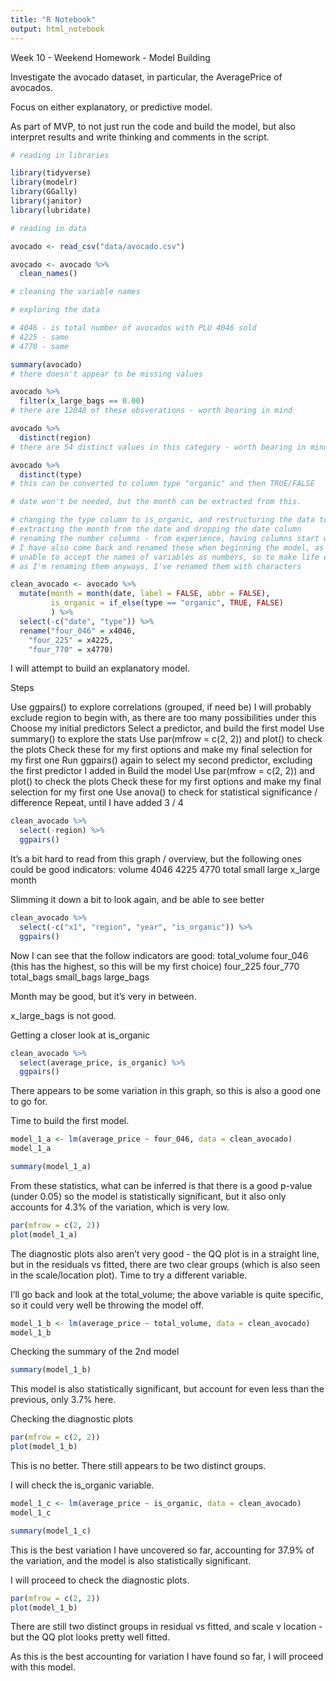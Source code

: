```yaml
---
title: "R Notebook"
output: html_notebook
---
```


Week 10 - Weekend Homework - Model Building

Investigate the avocado dataset, in particular, the AveragePrice of avocados.

Focus on either explanatory, or predictive model.

As part of MVP, to not just run the code and build the model, but also interpret results and write thinking and comments in the script.

```r
# reading in libraries

library(tidyverse)
library(modelr)
library(GGally)
library(janitor)
library(lubridate)
```

```r
# reading in data

avocado <- read_csv("data/avocado.csv")

avocado <- avocado %>%
  clean_names()

# cleaning the variable names
```

```r
# exploring the data

# 4046 - is total number of avocados with PLU 4046 sold
# 4225 - same
# 4770 - same

summary(avocado)
# there doesn't appear to be missing values

avocado %>%
  filter(x_large_bags == 0.00)
# there are 12048 of these obsverations - worth bearing in mind

avocado %>%
  distinct(region)
# there are 54 distinct values in this category - worth bearing in mind

avocado %>%
  distinct(type)
# this can be converted to column type "organic" and then TRUE/FALSE

# date won't be needed, but the month can be extracted from this.

```


```r
# changing the type column to is_organic, and restructuring the data to match.
# extracting the month from the date and dropping the date column
# renaming the number columns - from experience, having columns start with x can be problematic in analysis
# I have also come back and renamed these when beginning the model, as it is
# unable to accept the names of variables as numbers, so to make life easier
# as I'm renaming them anyways, I've renamed them with characters

clean_avocado <- avocado %>%
  mutate(month = month(date, label = FALSE, abbr = FALSE),
         is_organic = if_else(type == "organic", TRUE, FALSE)
         ) %>%
  select(-c("date", "type")) %>%
  rename("four_046" = x4046,
    "four_225" = x4225,
    "four_770" = x4770)

```

I will attempt to build an explanatory model.

Steps

Use ggpairs() to explore correlations (grouped, if need be)
I will probably exclude region to begin with, as there are too many possibilities under this
Choose my initial predictors
Select a predictor, and build the first model
Use summary() to explore the stats
Use par(mfrow = c(2, 2)) and plot() to check the plots
Check these for my first options and make my final selection for my first one
Run ggpairs() again to select my second predictor, excluding the first predictor I added in
Build the model
Use par(mfrow = c(2, 2)) and plot() to check the plots
Check these for my first options and make my final selection for my first one
Use anova() to check for statistical significance / difference
Repeat, until I have added 3 / 4

```r
clean_avocado %>%
  select(-region) %>%
  ggpairs()
```

It's a bit hard to read from this graph / overview, but the following ones could be good indicators:
volume
4046
4225
4770
total
small
large
x_large
month

Slimming it down a bit to look again, and be able to see better
```r
clean_avocado %>%
  select(-c("x1", "region", "year", "is_organic")) %>%
  ggpairs()
```

Now I can see that the follow indicators are good:
total_volume
four_046 (this has the highest, so this will be my first choice)
four_225
four_770
total_bags
small_bags
large_bags

Month may be good, but it's very in between.

x_large_bags is not good.

Getting a closer look at is_organic
```r
clean_avocado %>%
  select(average_price, is_organic) %>%
  ggpairs()
```
There appears to be some variation in this graph, so this is also a good one to go for.


Time to build the first model.
```r
model_1_a <- lm(average_price ~ four_046, data = clean_avocado)
model_1_a
```

```r
summary(model_1_a)
```
From these statistics, what can be inferred is that there is a good p-value (under 0.05) so the model is statistically significant, but it also only accounts for 4.3% of the variation, which is very low.

```r
par(mfrow = c(2, 2))
plot(model_1_a)
```
The diagnostic plots also aren't very good - the QQ plot is in a straight line, but in the residuals vs fitted, there are two clear groups (which is also seen in the scale/location plot). Time to try a different variable.

I'll go back and look at the total_volume; the above variable is quite specific, so it could very well be throwing the model off.
```r
model_1_b <- lm(average_price ~ total_volume, data = clean_avocado)
model_1_b
```

Checking the summary of the 2nd model
```r
summary(model_1_b)
```
This model is also statistically significant, but account for even less than the previous, only 3.7% here.

Checking the diagnostic plots
```r
par(mfrow = c(2, 2))
plot(model_1_b)
```
This is no better. There still appears to be two distinct groups.

I will check the is_organic variable.
```r
model_1_c <- lm(average_price ~ is_organic, data = clean_avocado)
model_1_c
```

```r
summary(model_1_c)
```
This is the best variation I have uncovered so far, accounting for 37.9% of the variation, and the model is also statistically significant.

I will proceed to check the diagnostic plots.
```r
par(mfrow = c(2, 2))
plot(model_1_b)
```
There are still two distinct groups in residual vs fitted, and scale v location - but the QQ plot looks pretty well fitted.

As this is the best accounting for variation I have found so far, I will proceed with this model.



